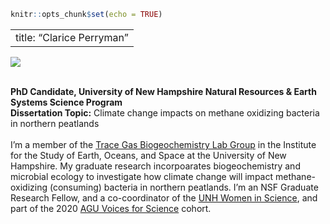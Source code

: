 
```r
knitr::opts_chunk$set(echo = TRUE)
```
---
title: "Clarice Perryman"
---

<div class = "row">
  
<div class = "col-md-3">
![](/Users/Clarice/Personal_Site/CPerryman_Headshot.jpg)
</div>
  
<div class = "col-md-9">
<br>
__PhD Candidate, University of New Hampshire Natural Resources & Earth Systems Science Program__ 
<br>__Dissertation Topic:__ Climate change impacts on methane oxidizing bacteria in northern peatlands  
<br>I'm a member of the [Trace Gas Biogeochemistry Lab Group](https://eos.unh.edu/earth-systems-research-center/research-earth-systems-research-center/about-trace-gas-biogeochemistry-group) in the Institute for the Study of Earth, Oceans, and Space at the University of New Hampshire. My graduate research incorpoarates biogeochemistry and microbial ecology to investigate how climate change will impact methane-oxidizing (consuming) bacteria in northern peatlands. I'm an NSF Graduate Research Fellow, and a co-coordinator of the [UNH Women in Science](https://twitter.com/UNH_WIS), and part of the 2020 [AGU Voices for Science](https://www.agu.org/Share-and-Advocate/Share/Sharing-science-network/Voices-for-science) cohort.
</div>
  

</div>
